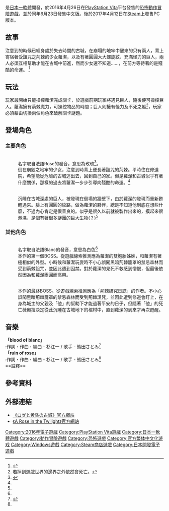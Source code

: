 {{Expand Japanese}}
{{NoteTA
| G1 = Games
}}
{{Infobox VG
| title = 蘿潔與黃昏古城
| original =
| japanese = ロゼと黄昏の古城
| english =A Rose in the Twilight
| image =A Rose in the Twilight cover.jpg
| caption = 遊戲封面
| genre = [[动作冒险游戏|动作冒险]]、[[益智游戏|益智]]
| platform = {{spml | [[PlayStation_Vita|PlayStation Vita]] | [[Microsoft_Windows|Microsoft Windows]] }}
| developer = [[日本一软件|日本一软件]]
| publisher = 日本一软件
| director =
| producer =
| designer =
| writer =
| programmer =
| artist =
| composer =
| series =
| engine =
| modes =
| released = {{vgr|JP|2016年4月26日 |TW|2016年6月23日}}
}}

{{Vgname|蘿潔與黃昏古城|ja=ロゼと黄昏の古城|en=A Rose in the Twilight}}是[[日本一軟體|日本一軟體]]開發，於2016年4月26日在[[PlayStation_Vita|PlayStation Vita]]平台發售的[[恐怖遊戲|恐怖]][[動作冒險遊戲|動作冒險遊戲]]，並於同年6月23日發售中文版。後於2017年4月12日在[[Steam|Steam]]上發售PC版本。

== 故事 ==
注意到的時候已經身處於失去時間的古城，在崩塌的地牢中醒來的只有兩人，背上寄宿著受詛咒之荊棘的少女蘿潔，以及有著圓圓大大螺旋紋、充滿怪力的巨人，兩人必須互相幫助才能在古城中前進，然而少女還不知道......，在前方等待著的是殘酷的命運。
<ref name="官網">{{Cite web |url=http://nippon1.jp/consumer/rose/ |title=《ロゼと黄昏の古城》官方網站 |access-date=2016-05-09 |archive-date=2020-12-22 |archive-url=https://web.archive.org/web/20201222054646/https://nippon1.jp/consumer/rose/ |dead-url=no }}</ref>

== 玩法 ==
玩家最開始只能操控蘿潔完成關卡，於遊戲前期玩家將遇見巨人，隨後便可操控巨人。蘿潔擁有荊棘魔力，可操控物品的時間；巨人則擁有怪力及不死之軀<ref group="註">若掉到遊戲世界的邊界之外依然會死亡。</ref>，玩家必須藉由切換兩個角色來破解關卡謎題。

== 登場角色 ==
=== 主要角色 ===
;{{nihongo|蘿潔|ロゼ|Rose}}<br>
:名字取自法語Rose的發音，意思為玫瑰<ref name="名字發音">{{Cite web |url=http://hero32167.blog126.fc2blog.us/blog-entry-313.html |title=夢想の研究所萝洁与黄昏古城 通关心得及剧情考察 |access-date=2018-04-15 |archive-date=2020-01-28 |archive-url=https://web.archive.org/web/20200128172952/http://hero32167.blog126.fc2blog.us/blog-entry-313.html |dead-url=no }}</ref>。<br>
:倒在崩毀之地牢的少女，注意到時背上便長著詛咒的荊棘。平時住在修道院，希望能從危險的古城逃出去，回到自己的家。但是蘿潔和古城似乎有著什麼關係，那樣的過去將蘿潔一步步引導向殘酷的命運。<ref name="官網" /><br>

;{{nihongo|巨人|巨人|Giant}}<br>
:沉睡在古城深處的巨人，被發現在倒塌的牆壁下，由於蘿潔的發現而重新甦醒過來。臉上有圓圓的紋路，做為蘿潔的夥伴，總是不知道他到底在想些什麼，不過內心肯定是很善良的。似乎是很久以前就被製作出來的，摸起來很潮濕，是個有著很多謎團的巨大生物(？)<ref name="官網" />

=== 其他角色 ===
;{{nihongo|布蘭|ブラン|Blanc}}<br>
:名字取自法語Blanc的發音，意思為白色<ref name="名字發音" /><br>
:本作的第一個BOSS。從遊戲線索推測應為蘿潔的雙胞胎姊妹，和蘿潔有著極相似的外型。小時候和蘿潔玩耍時不小心誤闖黑暗荊棘籠罩的禁忌森林而受到荊棘詛咒，並因此遭到囚禁。對於蘿潔的見死不救感到憎恨，但最後依然因為和蘿潔團圓而高興。<br>

;{{nihongo|薇奧拉|ヴィオラ|Viola}}<br>
:本作的最終BOSS。從遊戲線索推測應為「荊棘研究日誌」的作者。不小心誤闖黑暗荊棘籠罩的禁忌森林而受到荊棘詛咒，並因此遭到修道會盯上，在身為城主的父親及「他」的幫助下才能過著平安的日子，但隨著「他」的死亡薇奧拉決定從此沉睡在古城地下的棺材中，直到蘿潔的到來才再次甦醒。

== 音樂 ==
'''「blood of blanc」'''<br>
:作詞・作曲・編曲 - 杉江一 / 歌手 - 熊田さとみ<ref name="日本維基">{{Cite web |url=https://ja.wikipedia.org/wiki/%E3%83%AD%E3%82%BC%E3%81%A8%E9%BB%84%E6%98%8F%E3%81%AE%E5%8F%A4%E5%9F%8E#%E3%82%B9%E3%82%BF%E3%83%83%E3%83%95 |title=ロゼと黄昏の古城wiki |access-date=2018-04-18 |archive-date=2020-05-26 |archive-url=https://web.archive.org/web/20200526000548/https://ja.wikipedia.org/wiki/%E3%83%AD%E3%82%BC%E3%81%A8%E9%BB%84%E6%98%8F%E3%81%AE%E5%8F%A4%E5%9F%8E#%E3%82%B9%E3%82%BF%E3%83%83%E3%83%95 |dead-url=no }}</ref><br>
'''「ruin of rose」'''<br>
:作詞・作曲・編曲 - 杉江一 / 歌手 - 熊田さとみ<ref name="日本維基" /><br>
==註釋==
{{NoteFoot}}
==參考資料==
{{Reflist|3}}
==外部連結==
*[http://nippon1.jp/consumer/rose/ 《ロゼと黄昏の古城》官方網站] {{Wayback|url=http://nippon1.jp/consumer/rose/ |date=20201222054646 }}
*[http://www.nisamerica.com/games/rose-in-the-twilight/ 《A Rose in the Twilight》官方網站] {{Wayback|url=http://www.nisamerica.com/games/rose-in-the-twilight/ |date=20210120130625 }}
{{DEFAULTSORT:Rose To Tasogare No Kjou}}
[[Category:2016年電子遊戲|Category:2016年電子遊戲]]
[[Category:PlayStation_Vita遊戲|Category:PlayStation Vita遊戲]]
[[Category:日本一軟體遊戲|Category:日本一軟體遊戲]]
[[Category:動作冒險遊戲|Category:動作冒險遊戲]]
[[Category:恐怖遊戲|Category:恐怖遊戲]]
[[Category:官方繁体中文化游戏|Category:官方繁体中文化游戏]]
[[Category:Windows遊戲|Category:Windows遊戲]]
[[Category:Steam商店遊戲|Category:Steam商店遊戲]]
[[Category:日本開發電子遊戲|Category:日本開發電子遊戲]]